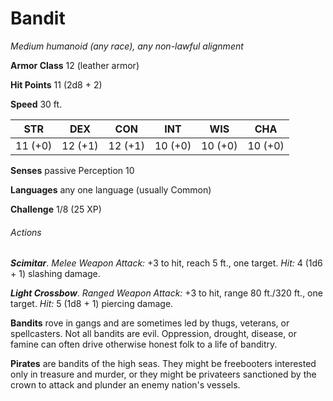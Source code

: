 # Bandit
*Medium humanoid (any race), any non-lawful alignment*

**Armor Class** 12 (leather armor)

**Hit Points** 11 (2d8 + 2)

**Speed** 30 ft.

| STR     | DEX     | CON     | INT     | WIS     | CHA     |
|---------|---------|---------|---------|---------|---------|
| 11 (+0) | 12 (+1) | 12 (+1) | 10 (+0) | 10 (+0) | 10 (+0) |

**Senses** passive Perception 10

**Languages** any one language (usually Common)

**Challenge** 1/8 (25 XP)

###### Actions

***Scimitar***. *Melee Weapon Attack:* +3 to hit, reach 5 ft., one target. *Hit:* 4 (1d6 + 1) slashing damage.

***Light Crossbow***. *Ranged Weapon Attack:* +3 to hit, range 80 ft./320 ft., one target. *Hit:* 5 (1d8 + 1) piercing damage.

**Bandits** rove in gangs and are sometimes led by thugs, veterans, or spellcasters. Not all bandits are evil. Oppression, drought, disease, or famine can often drive otherwise honest folk to a life of banditry.

**Pirates** are bandits of the high seas. They might be freebooters interested only in treasure and murder, or they might be privateers sanctioned by the crown to attack and plunder an enemy nation's vessels.
